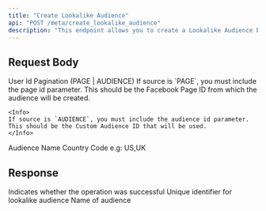 ```yaml
---
title: "Create Lookalike Audience"
api: "POST /meta/create_lookalike_audience"
description: "This endpoint allows you to create a Lookalike Audience based on an existing custom audience. A Lookalike Audience helps you reach new people who are similar to your existing customers, improving the chances of ad engagement and conversion."
---
```


## Request Body

<ParamField body="userId" type="string" required>
	User Id
</ParamField>
<ParamField body="sourceType" type="string" required default="PAGE | AUDIENCE">
	Pagination (PAGE | AUDIENCE)
</ParamField>
<ParamField body="sourceId" type="string" required>
	<Info>
		If source is `PAGE`, you must include the page id parameter. This should be the Facebook Page ID from which the audience will be created.
	</Info>

    <Info>
    If source is `AUDIENCE`, you must include the audience id parameter. This should be the Custom Audience ID that will be used.
    </Info>

</ParamField>
<ParamField body="audienceName" type="string" required>
	Audience Name
</ParamField>
<ParamField body="countryCode" type="string" required>
	Country Code e.g: US,UK
</ParamField>

## Response

<ResponseField name="success" type="boolean" required>
	Indicates whether the operation was successful
</ResponseField>

<ResponseField name="results" type="object" required>
	<Expandable title="Results Object">
		<ResponseField name="id" type="string" required>
			Unique identifier for lookalike audience
		</ResponseField>
		<ResponseField name="name" type="string" required>
			Name of audience
		</ResponseField>
	</Expandable>
</ResponseField>
